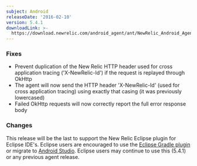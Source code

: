 ```yaml
---
subject: Android
releaseDate: '2016-02-10'
version: 5.4.1
downloadLink: >-
  https://download.newrelic.com/android_agent/ant/NewRelic_Android_Agent_5.4.1.zip
---
```


### Fixes

* Prevent duplication of the New Relic HTTP header used for cross application tracing ('X-NewRelic-Id') if the request is replayed through OkHttp
* The agent will now send the HTTP header 'X-NewRelic-Id' (used for cross application tracing) using exactly that casing (it was previously lowercased)
* Failed OkHttp requests will now correctly report the full error response body

### Changes

This release will be the last to support the New Relic Eclipse plugin for Eclipse IDE's. Eclipse users are encouraged to use the [Eclipse Gradle plugin](/docs/mobile-monitoring/mobile-monitoring-installation/android/installing-android-apps-eclipse-gradle-plugin) or migrate to [Android Studio](https://docs.newrelic.com/docs/mobile-monitoring/mobile-monitoring-installation/android/installing-android-apps-gradle-android-studio). Eclipse users may continue to use this (5.4.1) or any previous agent release.
